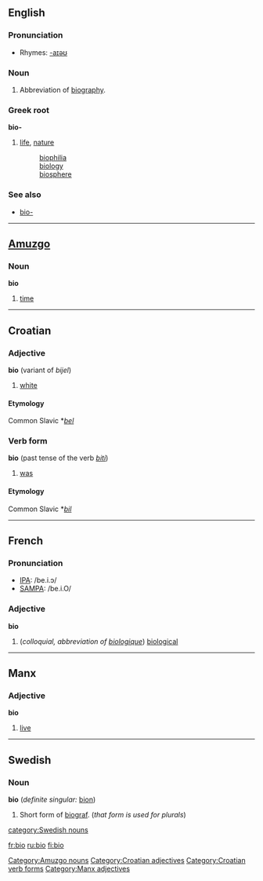 ==English==

===Pronunciation===
*Rhymes: [[Rhymes:English:-aɪəʊ|-aɪəʊ]]

===Noun===
{{en-noun}}

# {{colloquial}} Abbreviation of [[biography]].

===Greek root===
'''bio-'''
#[[life]], [[nature]]
#:[[biophilia]]
#:[[biology]]
#:[[biosphere]]

===See also===
*[[bio-]]

----

==[[Amuzgo]]==
===Noun===
'''bio'''

# [[time]]

[[Category:Amuzgo nouns]]

----

==Croatian==
===Adjective===
'''bio''' (variant of ''bijel'')

# [[white]]

====Etymology====
Common Slavic *''[[bel]]''

===Verb form===
'''bio''' (past tense of the verb ''[[biti]]'')

#[[was]]

====Etymology====
Common Slavic *''[[bil]]''

[[Category:Croatian adjectives]]
[[Category:Croatian verb forms]]

----

==French==

===Pronunciation===
*[[w:IPA|IPA]]: /be.i.ɔ/
*[[w:SAMPA|SAMPA]]: /be.i.O/

===Adjective===
{{fr-infl-adj|sm=bio|sf=bio|pm=bio|pf=bio|smp=be.i.ɔ|sfp=be.i.ɔ|pmp=be.i.ɔ|pfp=be.i.ɔ}}
'''bio'''

#(''colloquial, abbreviation of [[biologique]]'') [[biological]]

----

==Manx==
===Adjective===
'''bio'''
#[[live]]

[[Category:Manx adjectives]]

----

==Swedish==
===Noun===
'''bio''' {{c}} (''definite singular:'' [[bion]])

# Short form of [[biograf]]. (''that form is used for plurals'')

[[category:Swedish nouns]]

[[fr:bio]]
[[ru:bio]]
[[fi:bio]]